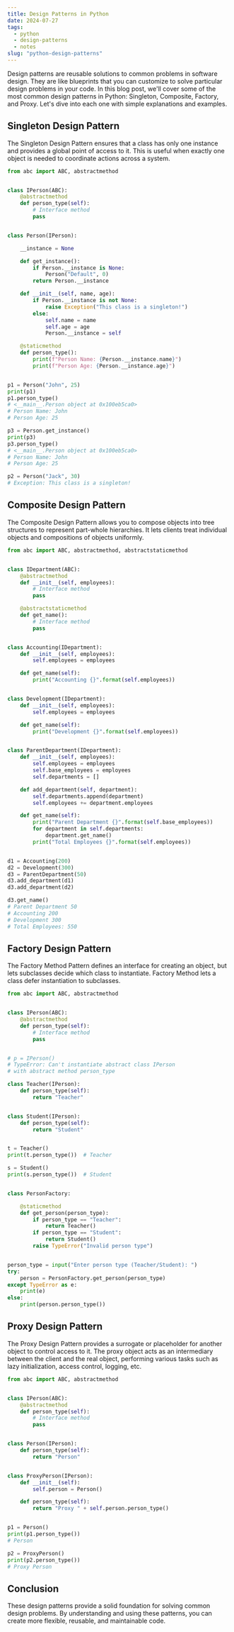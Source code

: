```yaml
---
title: Design Patterns in Python
date: 2024-07-27
tags:
  - python
  - design-patterns
  - notes
slug: "python-design-patterns"
---
```


Design patterns are reusable solutions to common problems in software design. They are like blueprints that you can customize to solve particular design problems in your code. In this blog post, we'll cover some of the most common design patterns in Python: Singleton, Composite, Factory, and Proxy. Let's dive into each one with simple explanations and examples.

## Singleton Design Pattern

The Singleton Design Pattern ensures that a class has only one instance and provides a global point of access to it. This is useful when exactly one object is needed to coordinate actions across a system.

```python
from abc import ABC, abstractmethod


class IPerson(ABC):
    @abstractmethod
    def person_type(self):
        # Interface method
        pass


class Person(IPerson):

    __instance = None

    def get_instance():
        if Person.__instance is None:
            Person("Default", 0)
        return Person.__instance

    def __init__(self, name, age):
        if Person.__instance is not None:
            raise Exception("This class is a singleton!")
        else:
            self.name = name
            self.age = age
            Person.__instance = self

    @staticmethod
    def person_type():
        print(f"Person Name: {Person.__instance.name}")
        print(f"Person Age: {Person.__instance.age}")


p1 = Person("John", 25)
print(p1)
p1.person_type()
# <__main__.Person object at 0x100eb5ca0>
# Person Name: John
# Person Age: 25

p3 = Person.get_instance()
print(p3)
p3.person_type()
# <__main__.Person object at 0x100eb5ca0>
# Person Name: John
# Person Age: 25

p2 = Person("Jack", 30)
# Exception: This class is a singleton!
```

## Composite Design Pattern

The Composite Design Pattern allows you to compose objects into tree structures to represent part-whole hierarchies. It lets clients treat individual objects and compositions of objects uniformly.

```python
from abc import ABC, abstractmethod, abstractstaticmethod


class IDepartment(ABC):
    @abstractmethod
    def __init__(self, employees):
        # Interface method
        pass

    @abstractstaticmethod
    def get_name():
        # Interface method
        pass


class Accounting(IDepartment):
    def __init__(self, employees):
        self.employees = employees

    def get_name(self):
        print("Accounting {}".format(self.employees))


class Development(IDepartment):
    def __init__(self, employees):
        self.employees = employees

    def get_name(self):
        print("Development {}".format(self.employees))


class ParentDepartment(IDepartment):
    def __init__(self, employees):
        self.employees = employees
        self.base_employees = employees
        self.departments = []

    def add_department(self, department):
        self.departments.append(department)
        self.employees += department.employees

    def get_name(self):
        print("Parent Department {}".format(self.base_employees))
        for department in self.departments:
            department.get_name()
        print("Total Employees {}".format(self.employees))


d1 = Accounting(200)
d2 = Development(300)
d3 = ParentDepartment(50)
d3.add_department(d1)
d3.add_department(d2)

d3.get_name()
# Parent Department 50
# Accounting 200
# Development 300
# Total Employees: 550
```

## Factory Design Pattern

The Factory Method Pattern defines an interface for creating an object, but lets subclasses decide which class to instantiate. Factory Method lets a class defer instantiation to subclasses.

```python
from abc import ABC, abstractmethod


class IPerson(ABC):
    @abstractmethod
    def person_type(self):
        # Interface method
        pass


# p = IPerson()
# TypeError: Can't instantiate abstract class IPerson
# with abstract method person_type

class Teacher(IPerson):
    def person_type(self):
        return "Teacher"


class Student(IPerson):
    def person_type(self):
        return "Student"


t = Teacher()
print(t.person_type())  # Teacher

s = Student()
print(s.person_type())  # Student


class PersonFactory:

    @staticmethod
    def get_person(person_type):
        if person_type == "Teacher":
            return Teacher()
        if person_type == "Student":
            return Student()
        raise TypeError("Invalid person type")


person_type = input("Enter person type (Teacher/Student): ")
try:
    person = PersonFactory.get_person(person_type)
except TypeError as e:
    print(e)
else:
    print(person.person_type())
```

## Proxy Design Pattern

The Proxy Design Pattern provides a surrogate or placeholder for another object to control access to it. The proxy object acts as an intermediary between the client and the real object, performing various tasks such as lazy initialization, access control, logging, etc.

```python
from abc import ABC, abstractmethod


class IPerson(ABC):
    @abstractmethod
    def person_type(self):
        # Interface method
        pass


class Person(IPerson):
    def person_type(self):
        return "Person"


class ProxyPerson(IPerson):
    def __init__(self):
        self.person = Person()

    def person_type(self):
        return "Proxy " + self.person.person_type()


p1 = Person()
print(p1.person_type())
# Person

p2 = ProxyPerson()
print(p2.person_type())
# Proxy Person
```

## Conclusion

These design patterns provide a solid foundation for solving common design problems. By understanding and using these patterns, you can create more flexible, reusable, and maintainable code.
